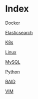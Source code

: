 = Index =

[[Docker]]

[[Elasticsearch]]

[[K8s]]

[[Linux]]

[[MySQL]]

[[Python]]

[[RAID]]

[[VIM]]


